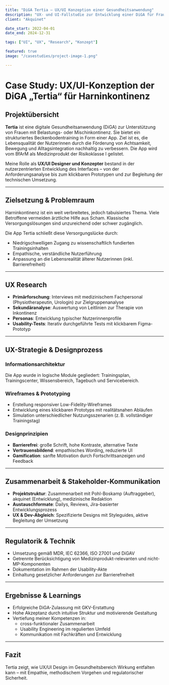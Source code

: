 ```yaml
---
title: "DiGA Tertia – UX/UI Konzeption einer Gesundheitsanwendung"
description: "UX- und UI-Fallstudie zur Entwicklung einer DiGA für Frauen mit Harninkontinenz."
client: "Akquinet"

date_start: 2022-04-01
date_end: 2024-12-31

tags: ["UI", "UX", "Research", "Konzept"]

featured: true
image: "/casestudies/project-image-1.png"

---
```




# Case Study: UX/UI-Konzeption der DiGA „Tertia“ für Harninkontinenz

## Projektübersicht

**Tertia** ist eine digitale Gesundheitsanwendung (DiGA) zur Unterstützung von Frauen mit Belastungs- oder Mischinkontinenz. Sie bietet ein strukturiertes Beckenbodentraining in Form einer App. Ziel ist es, die Lebensqualität der Nutzerinnen durch die Förderung von Achtsamkeit, Bewegung und Alltagsintegration nachhaltig zu verbessern. Die App wird vom BfArM als Medizinprodukt der Risikoklasse I gelistet.

Meine Rolle als **UX/UI Designer und Konzepter** bestand in der nutzerzentrierten Entwicklung des Interfaces – von der Anforderungsanalyse bis zum klickbaren Prototypen und zur Begleitung der technischen Umsetzung.

---

## Zielsetzung & Problemraum

Harninkontinenz ist ein weit verbreitetes, jedoch tabuisiertes Thema. Viele Betroffene vermeiden ärztliche Hilfe aus Scham. Klassische Versorgungslösungen sind unzureichend oder schwer zugänglich.

Die App Tertia schließt diese Versorgungslücke durch:

- Niedrigschwelligen Zugang zu wissenschaftlich fundierten Trainingsinhalten
- Empathische, verständliche Nutzerführung
- Anpassung an die Lebensrealität älterer Nutzerinnen (inkl. Barrierefreiheit)

---

## UX Research

- **Primärforschung**: Interviews mit medizinischem Fachpersonal (Physiotherapeutin, Urologin) zur Zielgruppenanalyse
- **Sekundäranalyse**: Auswertung von Leitlinien zur Therapie von Inkontinenz
- **Personas**: Entwicklung typischer Nutzerinnenprofile
- **Usability-Tests**: Iterativ durchgeführte Tests mit klickbarem Figma-Prototyp

---

## UX-Strategie & Designprozess

### Informationsarchitektur

Die App wurde in logische Module gegliedert: Trainingsplan, Trainingscenter, Wissensbereich, Tagebuch und Servicebereich.

### Wireframes & Prototyping

- Erstellung responsiver Low-Fidelity-Wireframes
- Entwicklung eines klickbaren Prototyps mit realitätsnahen Abläufen
- Simulation unterschiedlicher Nutzungsszenarien (z. B. vollständiger Trainingstag)

### Designprinzipien

- **Barrierefrei**: große Schrift, hohe Kontraste, alternative Texte
- **Vertrauensbildend**: empathisches Wording, reduzierte UI
- **Gamification**: sanfte Motivation durch Fortschrittsanzeigen und Feedback

---

## Zusammenarbeit & Stakeholder-Kommunikation

- **Projektstruktur**: Zusammenarbeit mit Pohl-Boskamp (Auftraggeber), akquinet (Entwicklung), medizinische Redaktion
- **Austauschformate**: Dailys, Reviews, Jira-basierter Entwicklungsprozess
- **UX & Dev-Abgleich**: Spezifizierte Designs mit Styleguides, aktive Begleitung der Umsetzung

---

## Regulatorik & Technik

- Umsetzung gemäß MDR, IEC 62366, ISO 27001 und DiGAV
- Getrennte Berücksichtigung von Medizinprodukt-relevanten und nicht-MP-Komponenten
- Dokumentation im Rahmen der Usability-Akte
- Einhaltung gesetzlicher Anforderungen zur Barrierefreiheit

---

## Ergebnisse & Learnings

- Erfolgreiche DiGA-Zulassung mit GKV-Erstattung
- Hohe Akzeptanz durch intuitive Struktur und motivierende Gestaltung
- Vertiefung meiner Kompetenzen in:
  - cross-funktionaler Zusammenarbeit
  - Usability Engineering im regulierten Umfeld
  - Kommunikation mit Fachkräften und Entwicklung

---

## Fazit

Tertia zeigt, wie UX/UI Design im Gesundheitsbereich Wirkung entfalten kann – mit Empathie, methodischem Vorgehen und regulatorischer Sicherheit.
